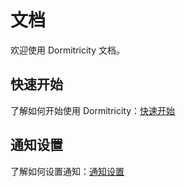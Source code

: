 # 文档

欢迎使用 Dormitricity 文档。

## 快速开始

了解如何开始使用 Dormitricity：[快速开始](./getting-started)

## 通知设置

了解如何设置通知：[通知设置](./notification)